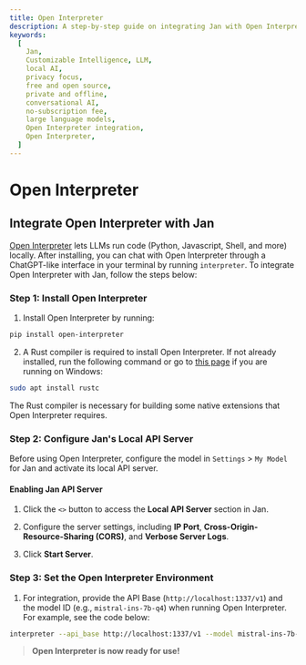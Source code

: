 ```yaml
---
title: Open Interpreter
description: A step-by-step guide on integrating Jan with Open Interpreter.
keywords:
  [
    Jan,
    Customizable Intelligence, LLM,
    local AI,
    privacy focus,
    free and open source,
    private and offline,
    conversational AI,
    no-subscription fee,
    large language models,
    Open Interpreter integration,
    Open Interpreter,
  ]
---
```



# Open Interpreter

## Integrate Open Interpreter with Jan

[Open Interpreter](https://github.com/KillianLucas/open-interpreter/) lets LLMs run code (Python, Javascript, Shell, and more) locally. After installing, you can chat with Open Interpreter through a ChatGPT-like interface in your terminal by running `interpreter`. To integrate Open Interpreter with Jan, follow the steps below:

<Steps>

### Step 1: Install Open Interpreter

1. Install Open Interpreter by running:

```bash
pip install open-interpreter
```

2. A Rust compiler is required to install Open Interpreter. If not already installed, run the following command or go to [this page](https://rustup.rs/) if you are running on Windows:

```bash
sudo apt install rustc
```

<Callout type='info'>
 The Rust compiler is necessary for building some native extensions that Open Interpreter requires.
</Callout>

### Step 2: Configure Jan's Local API Server

Before using Open Interpreter, configure the model in `Settings` > `My Model` for Jan and activate its local API server.

#### Enabling Jan API Server

1. Click the `<>` button to access the **Local API Server** section in Jan.

2. Configure the server settings, including **IP Port**, **Cross-Origin-Resource-Sharing (CORS)**, and **Verbose Server Logs**.

3. Click **Start Server**.

### Step 3: Set the Open Interpreter Environment

1. For integration, provide the API Base (`http://localhost:1337/v1`) and the model ID (e.g., `mistral-ins-7b-q4`) when running Open Interpreter. For example, see the code below:

```zsh
interpreter --api_base http://localhost:1337/v1 --model mistral-ins-7b-q4
```

> **Open Interpreter is now ready for use!**

</Steps>